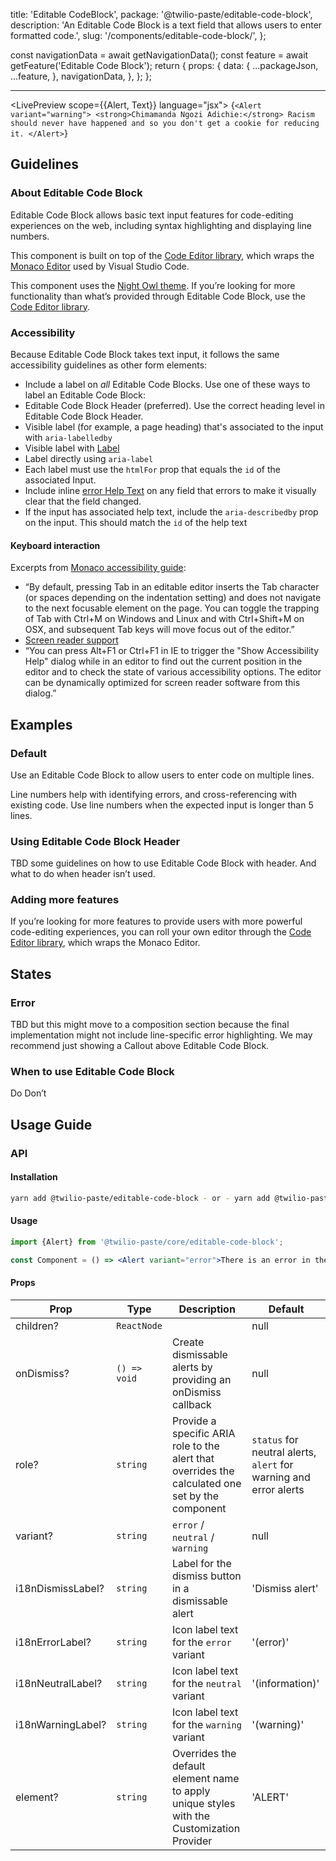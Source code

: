   title: 'Editable CodeBlock',
  package: '@twilio-paste/editable-code-block',
  description: 'An Editable Code Block is a text field that allows users to enter formatted code.',
  slug: '/components/editable-code-block/',
};




  const navigationData = await getNavigationData();
  const feature = await getFeature('Editable Code Block');
  return {
    props: {
      data: {
        ...packageJson,
        ...feature,
      },
      navigationData,
    },
  };
};

<NormalizedComponentHeader
  categoryRoute={SidebarCategoryRoutes.COMPONENTS}
  storybookUrl="/?path=/story/components-alert--"
  githubUrl="https://github.com/twilio-labs/paste/tree/main/packages/paste-core/components/alert"
  data={props.data}
/>

---

<contentwrapper>

<PageAside data={mdxHeadings} />

<content>

<LivePreview scope={{Alert, Text}} language="jsx">
  {`<Alert variant="warning">
    <strong>Chimamanda Ngozi Adichie:</strong> Racism should never have happened and so you don't get a cookie for reducing it.
</Alert>`}
</LivePreview>

## Guidelines

### About Editable Code Block

Editable Code Block allows basic text input features for code-editing experiences on the web,
including syntax highlighting and displaying line numbers.

This component is built on top of the [Code Editor library](/core/libraries/code-editor),
which wraps the [Monaco Editor](https://microsoft.github.io/monaco-editor/) used by Visual Studio Code.

This component uses the [Night Owl theme](https://marketplace.visualstudio.com/items?itemName=sdras.night-owl).
If you’re looking for more functionality than what’s provided through Editable Code Block, use the [Code Editor library](/core/libraries/code-editor).

### Accessibility

Because Editable Code Block takes text input, it follows the same accessibility guidelines
as other form elements:

- Include a label on _all_ Editable Code Blocks. Use one of these ways to label an Editable Code Block:
- Editable Code Block Header (preferred). Use the correct heading level in Editable Code Block Header.
- Visible label (for example, a page heading) that's associated to the input with `aria-labelledby`
- Visible label with [Label](/components/label)
- Label directly using `aria-label`
- Each label must use the `htmlFor` prop that equals the `id` of the associated Input.
- Include inline [error Help Text](/components/help-text#error-help-text) on any field that errors to make it visually clear that the field changed.
- If the input has associated help text, include the `aria-describedby` prop on the input. This should match the `id` of the help text

#### Keyboard interaction

Excerpts from [Monaco accessibility guide](https://github.com/Microsoft/monaco-editor/wiki/Monaco-Editor-Accessibility-Guide):

- “By default, pressing Tab in an editable editor inserts the Tab character (or spaces depending on the indentation setting) and does not navigate to the next focusable element on the page. You can toggle the trapping of Tab with Ctrl+M on Windows and Linux and with Ctrl+Shift+M on OSX, and subsequent Tab keys will move focus out of the editor.”
- [Screen reader support](https://github.com/Microsoft/monaco-editor/wiki/Monaco-Editor-Accessibility-Guide#ui-optimized-for-screen-readers)
- “You can press Alt+F1 or Ctrl+F1 in IE to trigger the "Show Accessibility Help" dialog while in an editor to find out the current position in the editor and to check the state of various accessibility options. The editor can be dynamically optimized for screen reader software from this dialog.”

## Examples

### Default

Use an Editable Code Block to allow users to enter code on multiple lines.

Line numbers help with identifying errors, and cross-referencing with existing code.
Use line numbers when the expected input is longer than 5 lines.

### Using Editable Code Block Header

TBD some guidelines on how to use Editable Code Block with header. And what to do when header isn’t used.

### Adding more features

If you’re looking for more features to provide users with more powerful code-editing experiences, you can roll your own editor through the [Code Editor library](), which wraps the Monaco Editor.

## States

### Error

TBD but this might move to a composition section because the final implementation might not include line-specific error highlighting. We may recommend just showing a Callout above Editable Code Block.

### When to use Editable Code Block

Do
Don’t

<DoDont>
  <Do title="Do" body="Use Editable Code Block for a multi-line code input." />
  <Dont
    title="Don't"
    body="Don’t use Textarea for a multi-line code input. The monospace formatting and line numbers of Editable Code Block can help a user check that their code is entered correctly."
  />
</DoDont>

<DoDont>
  <Do
    title="Do"
    body="Pair Editable Code Block with a visible label. This can be the Editable Code Block Header, a page Heading, or Label."
  />
  <Dont
    title="Don't"
    body="Don’t use an Editable Code Block without clear, contextual guidance or links to documentation. Provide immediate feedback or code previews when possible."
  />
</DoDont>

## Usage Guide

### API

#### Installation

```bash
yarn add @twilio-paste/editable-code-block - or - yarn add @twilio-paste/core
```

#### Usage

```jsx
import {Alert} from '@twilio-paste/core/editable-code-block';

const Component = () => <Alert variant="error">There is an error in the system.</Alert>;
```

#### Props

| Prop              | Type         | Description                                                                                      | Default                                                           |
| ----------------- | ------------ | ------------------------------------------------------------------------------------------------ | ----------------------------------------------------------------- |
| children?         | `ReactNode`  |                                                                                                  | null                                                              |
| onDismiss?        | `() => void` | Create dismissable alerts by providing an onDismiss callback                                     | null                                                              |
| role?             | `string`     | Provide a specific ARIA role to the alert that overrides the calculated one set by the component | `status` for neutral alerts, `alert` for warning and error alerts |
| variant?          | `string`     | `error` / `neutral` / `warning`                                                                  | null                                                              |
| i18nDismissLabel? | `string`     | Label for the dismiss button in a dismissable alert                                              | 'Dismiss alert'                                                   |
| i18nErrorLabel?   | `string`     | Icon label text for the `error` variant                                                          | '(error)'                                                         |
| i18nNeutralLabel? | `string`     | Icon label text for the `neutral` variant                                                        | '(information)'                                                   |
| i18nWarningLabel? | `string`     | Icon label text for the `warning` variant                                                        | '(warning)'                                                       |
| element?          | `string`     | Overrides the default element name to apply unique styles with the Customization Provider        | 'ALERT'                                                           |

<ChangelogRevealer>
  <Changelog />
</ChangelogRevealer>

</content>

</contentwrapper>
